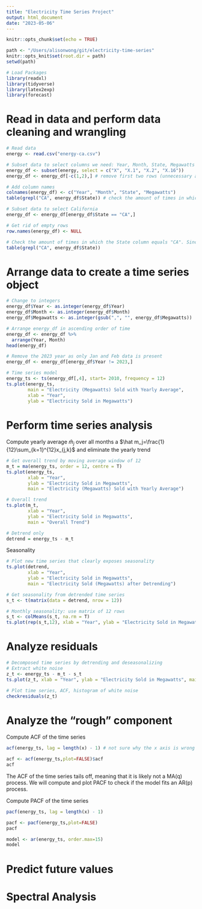 ```yaml
---
title: "Electricity Time Series Project"
output: html_document
date: "2023-05-06"
---
```


```r
knitr::opts_chunk$set(echo = TRUE)

path <- "/Users/alisonwong/git/electricity-time-series"
knitr::opts_knit$set(root.dir = path)
setwd(path)

# Load Packages 
library(readxl)
library(tidyverse)
library(latex2exp)
library(forecast)
```

# Read in data and perform data cleaning and wrangling 
```r
# Read data 
energy <- read.csv("energy-ca.csv")

# Subset data to select columns we need: Year, Month, State, Megawatts (sold)
energy_df <- subset(energy, select = c("X", "X.1", "X.2", "X.16"))
energy_df <- energy_df[-c(1,2),] # remove first two rows (unnecessary as these rows were the result of a small issue when importing the file)

# Add column names
colnames(energy_df) <- c("Year", "Month", "State", "Megawatts")
table(grepl("CA", energy_df$State)) # check the amount of times in which "CA" appears in the "X.2" column which corresponds to the respective state

# Subset data to select California 
energy_df <- energy_df[energy_df$State == "CA",]

# Get rid of empty rows
row.names(energy_df) <- NULL

# Check the amount of times in which the State column equals "CA". Since this number, 158, matches with the earlier number, we have support to say no important data was lost
table(grepl("CA", energy_df$State))
```

# Arrange data to create a time series object
```r
# Change to integers
energy_df$Year <- as.integer(energy_df$Year)
energy_df$Month <- as.integer(energy_df$Month)
energy_df$Megawatts <- as.integer(gsub(",", "", energy_df$Megawatts))

# Arrange energy_df in ascending order of time
energy_df <- energy_df %>%
  arrange(Year, Month)
head(energy_df)

# Remove the 2023 year as only Jan and Feb data is present
energy_df <- energy_df[energy_df$Year != 2023,]

# Time series model 
energy_ts <- ts(energy_df[,4], start= 2010, frequency = 12)
ts.plot(energy_ts, 
        main = "Electricity (Megawatts) Sold with Yearly Average", 
        xlab = "Year", 
        ylab = "Electricity Sold in Megawatts")
```

# Perform time series analysis

Compute yearly average $\hat m_j$ over all months a $\hat m_j=\frac{1}{12}\sum_{k=1}^{12}x_{j,k}$ and eliminate the yearly trend
```r
# Get overall trend by moving average window of 12
m_t = ma(energy_ts, order = 12, centre = T)
ts.plot(energy_ts,
        xlab = "Year",
        ylab = "Electricity Sold in Megawatts",
        main = "Electricity (Megawatts) Sold with Yearly Average")

# Overall trend
ts.plot(m_t,
        xlab = "Year",
        ylab = "Electricity Sold in Megawatts",
        main = "Overall Trend")

# Detrend only
detrend = energy_ts - m_t
```

Seasonality
```r
# Plot new time series that clearly exposes seasonality
ts.plot(detrend,
        xlab = "Year",
        ylab = "Electricity Sold in Megawatts",
        main = "Electricity Sold (Megawatts) after Detrending")

# Get seasonality from detrended time series
s_t <- t(matrix(data = detrend, nrow = 12))

# Monthly seasonality: use matrix of 12 rows
s_t <- colMeans(s_t, na.rm = T)
ts.plot(rep(s_t,12), xlab = "Year", ylab = "Electricity Sold in Megawatts", main = "Seasonality")
```

# Analyze residuals
```r
# Decomposed time series by detrending and deseasonalizing
# Extract white noise
z_t <- energy_ts - m_t - s_t
ts.plot(z_t, xlab = "Year", ylab = "Electricity Sold in Megawatts", main = "")

# Plot time series, ACF, histogram of white noise
checkresiduals(z_t)
```

# Analyze the “rough” component

Compute ACF of the time series
```r
acf(energy_ts, lag = length(x) - 1) # not sure why the x axis is wrong

acf <- acf(energy_ts,plot=FALSE)$acf
acf
```
The ACF of the time series tails off, meaning that it is likely not a MA(q) process. We will compute and plot PACF to check if the model fits an AR(p) process.

Compute PACF of the time series
```r
pacf(energy_ts, lag = length(x) - 1)

pacf <- pacf(energy_ts,plot=FALSE)
pacf

model <- ar(energy_ts, order.max=15)
model
```


# Predict future values

# Spectral Analysis



